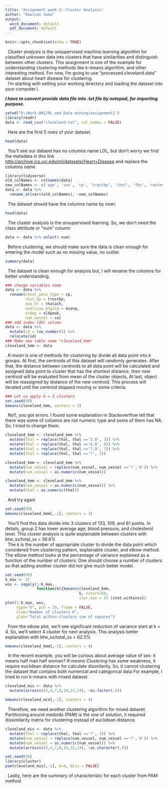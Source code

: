 ---
title: 'Assignment week 2: Cluster Analysis'
author: "Rawinan Soma"
output:
  word_document: default
  pdf_document: default
---

```{r setup, include=TRUE}
knitr::opts_chunk$set(echo = TRUE)
```
|   *Cluster analysis* is the unsupervised machine learning algorithm for classified unknown data into clusters that have similarities and distinguish between other clusters. This assignment is one of the example for understanding clustering methods like k-means algorithm, and other interesting method. For now, I'm going to use "processed.cleveland.data" dataset about heart disease for clustering.

|   I'm starting with setting your working directory and loading the dataset into your computer.\
***I have to convert provide data file into .txt file by notepad, for importing purpose.***
```{r message=FALSE, warning=FALSE}
setwd("D:/Work-BHI/ML and Data mining/assignment2")
library(readr)
data <- read_csv("cleveland.txt", col_names = FALSE)
```

|   Here are the first 5 rows of your dataset.
```{r}
head(data)
```

|   You'll see our dataset has no columns name LOL, but don't worry we find the metadata in this link <http://archive.ics.uci.edu/ml/datasets/Heart+Disease> and replace the columns name
``` {r message= FALSE, results= FALSE, warning= FALSE}
library(tidyverse)
old_colNames <- colnames(data)
new_colNames <- c('age', 'sex', 'cp', 'trestbp', 'chol', 'fbs', 'restecg', 'thalach', 'exang', 'oldpeak', 'slope', 'ca', 'thal', 'num')
data <- data %>%
  rename_at(vars(old_colNames), ~new_colNames)
```

|   The dataset should have the columns name by now\

```{r}
head(data)
```


|   The cluster analysis is the unsupervised learning. So, we don't need the class attribute or "num" column
```{r}
data <- data %>% select(-num)
```


|   Before clustering, we should make sure the data is clean enough for entering the model such as no missing value, no outlier.
```{r}
summary(data)
```


|   The dataset is clean enough for analysis but, I will rename the columns for better understanding.
```{r}
### change variables name
data <- data %>%
  rename(chest_pain_type = cp,
         rest_bp = trestbp,
         max_hr = thalach,
         exercise_angina = exang,
         stdep = oldpeak,
         num_vessel = ca)
### add index (ID) column
data <- data %>%
  mutate(id = row_number()) %>%
  relocate(id)
### Make new table name "cleveland_kmm"
cleveland_kmm <- data
```


|   *K-mean* is one of methods for clustering by divide all data point into *k* groups. At first, the centroids of this dataset will randomly generates. After that, the distance between centroids to all data point will be calculated and assigned data point to cluster that has the shortest distance, then new centroid will be evaluated from mean of the cluster objects, At last, object will be reassigned by distance of the new centroid. This process will iterated until the centroid stopped moving or some criteria.

```{r error=TRUE}
### Let us apply k = 3 clusters
set.seed(99)
kmeans(cleveland_kmm, centers = 3)
```


|   No!!, you got errors. I found some explanation in Stackoverflow tell that there was some of columns are not numeric type and some of them has NA. So, I tried to change them.

```{r}
cleveland_kmm <- cleveland_kmm %>%
  mutate(thal = replace(thal, thal =='3.0', 3)) %>%
  mutate(thal = replace(thal, thal =='6.0', 6)) %>%
  mutate(thal = replace(thal, thal =='7.0', 7)) %>%
  mutate(thal = replace(thal, thal =='?', 3))

cleveland_kmm <- cleveland_kmm %>%
  mutate(num_vessel = replace(num_vessel, num_vessel =='?','0')) %>%
  mutate(num_vessel = as.numeric(num_vessel))

cleveland_kmm <- cleveland_kmm %>%
  mutate(num_vessel = as.numeric(num_vessel)) %>%
  mutate(thal = as.numeric(thal))
```

|   And try again

```{r}
set.seed(99)
kmeans(cleveland_kmm[,-1], centers = 3)
```


|   You'll find this data divide into 3 clusters of 133, 109, and 61 points. In details, group 2 has lower average age, blood pressure, and cholesterol level. This cluster analysis is quite explainable between clusters with btw_ss/total_ss = *56.6%*


|   The *k* is the number of appropriate cluster to divide the data point which considered from clustering pattern, explainable cluster, and elbow method. The elbow method looks at the percentage of variance explained as a function of the number of clusters: One should choose a number of clusters so that adding another cluster did not give much better model.

```{r}
set.seed(99)
k_max <- 15
wss <- sapply(1:k_max,
              function(k){kmeans(cleveland_kmm, 
                                 k, nstart=50,
                                 iter.max = 15 )$tot.withinss})
plot(1:k_max, wss,
     type="b", pch = 19, frame = FALSE, 
     xlab="Number of clusters K",
     ylab="Total within-clusters sum of squares")
```

|   From the elbow plot, we'll see significant reduction of variance start at k = 4. So, we'll select 4 cluster for next analysis. This analysis better explanation with btw_ss/total_ss = *62.5%*

```{r}
kmeans(cleveland_kmm[,-1], centers = 4)
```


|   In the recent example, you will be curious about average value of sex: it means half man half woman? *K-means Clustering* has some weakness, it require euclidean distance for calculate disimilarity. So, it cannot clustering the dataset that contains both numerical and categorical data For example, I tried to run k-means with mixed dataset.

```{r error=TRUE}
cleveland_mix <- data %>%
  mutate(across(c(3,4,7,8,10,12,14), ~as.factor(.)))

kmeans(cleveland_mix[,-1], centers = 4)
```

|   Therefore, we need another clustering algorithm for mixed dataset. Partitioning around medoids (PAM) is the one of solution, it required dissimilarity matrix for clustering instead of euclidean distance.

```{r}
cleveland_mix <- data %>%
  mutate(thal = replace(thal, thal =='?', 3)) %>%
  mutate(num_vessel = replace(num_vessel, num_vessel =='?','0')) %>%
  mutate(num_vessel = as.numeric(num_vessel)) %>%
  mutate(across(c(3,4,7,8,10,12,14), ~as.character(.)))

set.seed(99)
library(cluster)
pam(cleveland_mix[,-1], k=4, diss = FALSE)
```
|   Lastly, here are the summary of characteristic for each cluster from PAM method
  